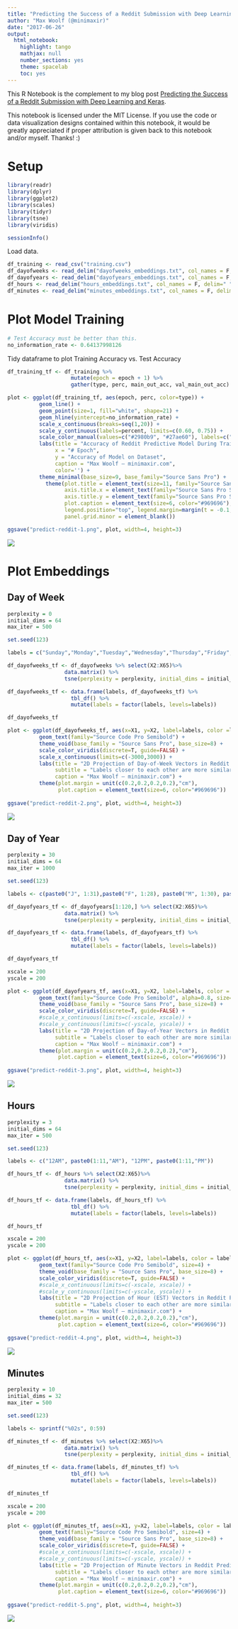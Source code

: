 ```yaml
---
title: "Predicting the Success of a Reddit Submission with Deep Learning and Keras"
author: "Max Woolf (@minimaxir)"
date: "2017-06-26"
output:
  html_notebook:
    highlight: tango
    mathjax: null
    number_sections: yes
    theme: spacelab
    toc: yes
---
```


This R Notebook is the complement to my blog post [Predicting the Success of a Reddit Submission with Deep Learning and Keras](http://minimaxir.com/2017/06/reddit-submission-predict/).

This notebook is licensed under the MIT License. If you use the code or data visualization designs contained within this notebook, it would be greatly appreciated if proper attribution is given back to this notebook and/or myself. Thanks! :)

# Setup

```r
library(readr)
library(dplyr)
library(ggplot2)
library(scales)
library(tidyr)
library(tsne)
library(viridis)

sessionInfo()
```

Load data.

```r
df_training <- read_csv("training.csv")
df_dayofweeks <- read_delim("dayofweeks_embeddings.txt", col_names = F, delim=" ", quote = "—")
df_dayofyears <- read_delim("dayofyears_embeddings.txt", col_names = F, delim=" ", quote = "—")
df_hours <- read_delim("hours_embeddings.txt", col_names = F, delim=" ", quote = "—")
df_minutes <- read_delim("minutes_embeddings.txt", col_names = F, delim=" ", quote = "—")
```

# Plot Model Training

```r
# Test Accuracy must be better than this.
no_information_rate <- 0.64137998126
```

Tidy dataframe to plot Training Accuracy vs. Test Accuracy

```r
df_training_tf <- df_training %>%
                    mutate(epoch = epoch + 1) %>%
                    gather(type, perc, main_out_acc, val_main_out_acc)

plot <- ggplot(df_training_tf, aes(epoch, perc, color=type)) +
          geom_line() +
          geom_point(size=1, fill="white", shape=21) +
          geom_hline(yintercept=no_information_rate) +
          scale_x_continuous(breaks=seq(1,20)) +
          scale_y_continuous(labels=percent, limits=c(0.60, 0.75)) +
          scale_color_manual(values=c("#2980b9", "#27ae60"), labels=c("Training Data (80%)", "Test Data (20%)")) +
          labs(title = "Accuracy of Reddit Predictive Model During Training",
               x = "# Epoch",
               y = "Accuracy of Model on Dataset",
               caption = "Max Woolf — minimaxir.com",
               color='') + 
          theme_minimal(base_size=9, base_family="Source Sans Pro") +
            theme(plot.title = element_text(size=11, family="Source Sans Pro Bold"),
                  axis.title.x = element_text(family="Source Sans Pro Semibold"),
                  axis.title.y = element_text(family="Source Sans Pro Semibold"),
                  plot.caption = element_text(size=6, color="#969696"),
                  legend.position="top", legend.margin=margin(t = -0.1, b = -0.25, unit='cm'),
                  panel.grid.minor = element_blank())

ggsave("predict-reddit-1.png", plot, width=4, height=3)
```

![](predict-reddit-1.png)

# Plot Embeddings

## Day of Week

```r
perplexity = 0
initial_dims = 64
max_iter = 500

set.seed(123)

labels = c("Sunday","Monday","Tuesday","Wednesday","Thursday","Friday","Saturday")

df_dayofweeks_tf <- df_dayofweeks %>% select(X2:X65)%>%
                  data.matrix() %>%
                  tsne(perplexity = perplexity, initial_dims = initial_dims, max_iter = max_iter)

df_dayofweeks_tf <- data.frame(labels, df_dayofweeks_tf) %>%
                    tbl_df() %>%
                    mutate(labels = factor(labels, levels=labels))

df_dayofweeks_tf
```

```r
plot <- ggplot(df_dayofweeks_tf, aes(x=X1, y=X2, label=labels, color =labels)) +
          geom_text(family="Source Code Pro Semibold") +
          theme_void(base_family = "Source Sans Pro", base_size=8) +
          scale_color_viridis(discrete=T, guide=FALSE) + 
          scale_x_continuous(limits=c(-3000,3000)) +
          labs(title = "2D Projection of Day-of-Week Vectors in Reddit Prediction Model",
               subtitle = "Labels closer to each other are more similar in context.",
               caption = "Max Woolf — minimaxir.com") +
          theme(plot.margin = unit(c(0.2,0.2,0.2,0.2),"cm"),
                plot.caption = element_text(size=6, color="#969696"))
          
ggsave("predict-reddit-2.png", plot, width=4, height=3)
```

![](predict-reddit-2.png)

## Day of Year

```r
perplexity = 30
initial_dims = 64
max_iter = 1000

set.seed(123)

labels <- c(paste0("J", 1:31),paste0("F", 1:28), paste0("M", 1:30), paste0("A", 1:31))

df_dayofyears_tf <- df_dayofyears[1:120,] %>% select(X2:X65)%>%
                  data.matrix() %>%
                  tsne(perplexity = perplexity, initial_dims = initial_dims, max_iter = max_iter)

df_dayofyears_tf <- data.frame(labels, df_dayofyears_tf) %>%
                    tbl_df() %>%
                    mutate(labels = factor(labels, levels=labels))

df_dayofyears_tf
```


```r
xscale = 200
yscale = 200

plot <- ggplot(df_dayofyears_tf, aes(x=X1, y=X2, label=labels, color = labels)) +
          geom_text(family="Source Code Pro Semibold", alpha=0.8, size=3) +
          theme_void(base_family = "Source Sans Pro", base_size=8) +
          scale_color_viridis(discrete=T, guide=FALSE) + 
          #scale_x_continuous(limits=c(-xscale, xscale)) +
          #scale_y_continuous(limits=c(-yscale, yscale)) +
          labs(title = "2D Projection of Day-of-Year Vectors in Reddit Prediction Model",
               subtitle = "Labels closer to each other are more similar in context.",
               caption = "Max Woolf — minimaxir.com") +
          theme(plot.margin = unit(c(0.2,0.2,0.2,0.2),"cm"),
                plot.caption = element_text(size=6, color="#969696"))
          
ggsave("predict-reddit-3.png", plot, width=4, height=3)
```

![](predict-reddit-3.png)

## Hours

```r
perplexity = 3
initial_dims = 64
max_iter = 500

set.seed(123)

labels <- c("12AM", paste0(1:11,"AM"), "12PM", paste0(1:11,"PM"))

df_hours_tf <- df_hours %>% select(X2:X65)%>%
                  data.matrix() %>%
                  tsne(perplexity = perplexity, initial_dims = initial_dims, max_iter = max_iter)

df_hours_tf <- data.frame(labels, df_hours_tf) %>%
                    tbl_df() %>%
                    mutate(labels = factor(labels, levels=labels))

df_hours_tf
```


```r
xscale = 200
yscale = 200

plot <- ggplot(df_hours_tf, aes(x=X1, y=X2, label=labels, color = labels)) +
          geom_text(family="Source Code Pro Semibold", size=4) +
          theme_void(base_family = "Source Sans Pro", base_size=8) +
          scale_color_viridis(discrete=T, guide=FALSE) + 
          #scale_x_continuous(limits=c(-xscale, xscale)) +
          #scale_y_continuous(limits=c(-yscale, yscale)) +
          labs(title = "2D Projection of Hour (EST) Vectors in Reddit Prediction Model",
               subtitle = "Labels closer to each other are more similar in context.",
               caption = "Max Woolf — minimaxir.com") +
          theme(plot.margin = unit(c(0.2,0.2,0.2,0.2),"cm"),
                plot.caption = element_text(size=6, color="#969696"))
          
ggsave("predict-reddit-4.png", plot, width=4, height=3)
```

![](predict-reddit-4.png)

## Minutes

```r
perplexity = 10
initial_dims = 32
max_iter = 500

set.seed(123)

labels <- sprintf("%02s", 0:59)

df_minutes_tf <- df_minutes %>% select(X2:X65)%>%
                  data.matrix() %>%
                  tsne(perplexity = perplexity, initial_dims = initial_dims, max_iter = max_iter)

df_minutes_tf <- data.frame(labels, df_minutes_tf) %>%
                    tbl_df() %>%
                    mutate(labels = factor(labels, levels=labels))

df_minutes_tf
```


```r
xscale = 200
yscale = 200

plot <- ggplot(df_minutes_tf, aes(x=X1, y=X2, label=labels, color = labels)) +
          geom_text(family="Source Code Pro Semibold", size=4) +
          theme_void(base_family = "Source Sans Pro", base_size=8) +
          scale_color_viridis(discrete=T, guide=FALSE) + 
          #scale_x_continuous(limits=c(-xscale, xscale)) +
          #scale_y_continuous(limits=c(-yscale, yscale)) +
          labs(title = "2D Projection of Minute Vectors in Reddit Prediction Model",
               subtitle = "Labels closer to each other are more similar in context.",
               caption = "Max Woolf — minimaxir.com") +
          theme(plot.margin = unit(c(0.2,0.2,0.2,0.2),"cm"),
                plot.caption = element_text(size=6, color="#969696"))
          
ggsave("predict-reddit-5.png", plot, width=4, height=3)
```


![](predict-reddit-5.png)